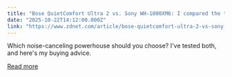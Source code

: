 ```yaml
---
title: "Bose QuietComfort Ultra 2 vs. Sony WH-1000XM6: I compared the two headphones, and this pair wins"
date: "2025-10-22T14:12:00.000Z"
link: "https://www.zdnet.com/article/bose-quietcomfort-ultra-2-vs-sony-wh-1000xm6-i-compared-the-two-headphones-and-this-pair-wins/"
---
```


Which noise-canceling powerhouse should you choose? I've tested both, and here's my buying advice.

[Read more](https://www.zdnet.com/article/bose-quietcomfort-ultra-2-vs-sony-wh-1000xm6-i-compared-the-two-headphones-and-this-pair-wins/)
